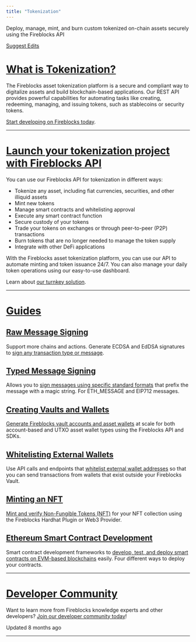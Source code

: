 ```yaml
---
title: "Tokenization"
---
```


Deploy, manage, mint, and burn custom tokenized on-chain assets securely using the Fireblocks API

[Suggest Edits](/edit/tokenization)

# [What is Tokenization?](#what-is-tokenization)

The Fireblocks asset tokenization platform is a secure and compliant way to digitalize assets and build blockchain-based applications. Our REST API provides powerful capabilities for automating tasks like creating, redeeming, managing, and issuing tokens, such as stablecoins or security tokens.

[Start developing on Fireblocks today](https://www.fireblocks.com/developer-sandbox-sign-up/?gl=1*19mlzew*_ga*MTY4ODc5Mjc3Ni%5B%E2%80%A6%5D_ga_D39L1D2ZX2*MTY4Nzg2MTQwOS4xNi4xLjE2ODc4Njc3OTMuMjcuMC4w).

* * *

# [Launch your tokenization project with Fireblocks API](#launch-your-tokenization-project-with-fireblocks-api)

You can use our Fireblocks API for tokenization in different ways:

*   Tokenize any asset, including fiat currencies, securities, and other illiquid assets
*   Mint new tokens
*   Manage smart contracts and whitelisting approval
*   Execute any smart contract function
*   Secure custody of your tokens
*   Trade your tokens on exchanges or through peer-to-peer (P2P) transactions
*   Burn tokens that are no longer needed to manage the token supply
*   Integrate with other DeFi applications

With the Fireblocks asset tokenization platform, you can use our API to automate minting and token issuance 24/7. You can also manage your daily token operations using our easy-to-use dashboard.

Learn about [our turnkey solution](https://www.fireblocks.com/platforms/tokenization/).

* * *

# [Guides](#guides)
## [Raw Message Signing](#raw-message-signing)

Support more chains and actions. Generate ECDSA and EdDSA signatures to [sign any transaction type or message](/docs/raw-message-signing).

## [Typed Message Signing](#typed-message-signing)

Allows you to [sign messages using specific standard formats](/docs/typed-message-signing) that prefix the message with a magic string. For ETH\_MESSAGE and EIP712 messages.

## [Creating Vaults and Wallets](#creating-vaults-and-wallets)

[Generate Fireblocks vault accounts and asset wallets](/docs/creating-vaults-and-wallets) at scale for both account-based and UTXO asset wallet types using the Fireblocks API and SDKs.

## [Whitelisting External Wallets](#whitelisting-external-wallets)

Use API calls and endpoints that [whitelist external wallet addresses](/docs/whitelisting-external-wallets) so that you can send transactions from wallets that exist outside your Fireblocks Vault.

## [Minting an NFT](#minting-an-nft)

[Mint and verify Non-Fungible Tokens (NFT)](/docs/minting-an-nft) for your NFT collection using the Fireblocks Hardhat Plugin or Web3 Provider.

## [Ethereum Smart Contract Development](#ethereum-smart-contract-development)

Smart contract development frameworks to [develop, test, and deploy smart contracts on EVM-based blockchains](/docs/ethereum-smart-contract-development) easily. Four different ways to deploy your contracts.

* * *

# [Developer Community](#developer-community)

Want to learn more from Fireblocks knowledge experts and other developers? [Join our developer community today](https://community.fireblocks.com/)!

Updated 8 months ago

* * *